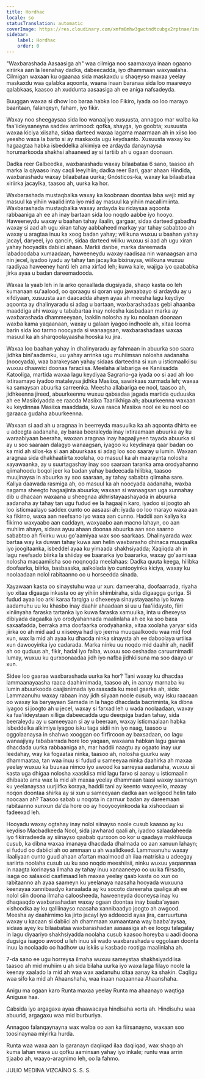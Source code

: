 ```yaml
---
title: Hordhac
locale: so
statusTranslation: automatic
coverImage: https://res.cloudinary.com/xmfm6mhw3gwctndtcubgx2rptnae/image/upload/v1740337243/small_cover_educacion_fundamental_a051170f1c.webp
sidebar:
    label: Hordhac
    order: 0
---
```

"Waxbarashada Aasaasiga ah" waa cilmiga noo saamaxaya inaan ogaano xiriirka aan la leenahay dadka, dabeecadda, iyo dhammaan waxyaalaha. Cilmigan waxaan ku ogaanaa sida maskaxdu u shaqeyso maxaa yeelay maskaxdu waa qalabka aqoonta, waana inaan baranaa sida loo maareeyo qalabkaas, kaasoo ah xuddunta aasaasiga ah ee aniga nafsadeyda.

Buuggan waxaa si dhow loo baraa habka loo Fikiro, iyada oo loo marayo baaritaan, falanqeyn, faham, iyo fikir.

Waxay noo sheegaysaa sida loo wanaajiyo xusuusta, annagoo mar walba ka faa'iideysaneyna saddex arrimood: qofka, shayga, iyo goobta; xusuusta waxaa kiciya xiisaha, sidaa darteed waxaa lagama maarmaan ah in xiiso loo yeesho waxa la barto si ay maskaxda ugu keydsanto. Xusuusta waxay ku hagaagtaa habka isbeddelka alkimiya ee ardayda danaynaysa horumarkooda shakhsi ahaaneed ay si tartiib ah u ogaan doonaan.

Dadka reer Galbeedka, waxbarashadu waxay bilaabataa 6 sano, taasoo ah marka la qiyaaso inay caqli leeyihiin; dadka reer Bari, gaar ahaan Hindida, waxbarashadu waxay bilaabataa uurka; Gnósticos-ka, waxay ka bilaabataa xiriirka jacaylka, taasoo ah, uurka ka hor.

Waxbarashada mustaqbalka waxay ka koobnaan doontaa laba weji: mid ay masuul ka yihiin waalidiinta iyo mid ay masuul ka yihiin macallimiinta. Waxbarashada mustaqbalka waxay ardayda ku ridaysaa aqoonta rabbaaniga ah ee ah inay bartaan sida loo noqdo aabbe iyo hooyo. Haweeneydu waxay u baahan tahay ilaalin, gargaar, sidaa darteed gabadhu waxay si aad ah ugu xiran tahay aabbaheed markay yar tahay sababtoo ah waxay u aragtaa inuu ka xoog badan yahay; wiilkuna wuxuu u baahan yahay jacayl, daryeel, iyo qancin, sidaa darteed wiilku wuxuu si aad ah ugu xiran yahay hooyadiis dabiici ahaan. Markii danbe, marka dareemada labadoodaba xumaadaan, haweeneydu waxay raadisaa nin wanaagsan ama nin jecel, iyadoo iyadu ay tahay tan jacaylka bixinaysa, wiilkuna wuxuu raadiyaa haweeney hanti leh ama xirfad leh; kuwa kale, wajiga iyo qaababka jirka ayaa u badan dareemadooda.

Waxaa la yaab leh in la arko qoraallada dugsiyada, shaqo kasta oo leh kumanaan su'aalood, oo qoraagu si qoran ugu jawaabayo si ardaydu ay u xifdiyaan, xusuusta aan daacadda ahayn ayaa ah meesha lagu keydiyo aqoonta ay dhalinyaradu si adag u bartaan, waxbarashadaas gebi ahaanba maaddiga ahi waxay u tababartaa inay nolosha kasbadaan marka ay waxbarashada dhammeeyaan, laakiin nolosha ay ku noolaan doonaan waxba kama yaqaanaan, waxay u galaan iyagoo indhoole ah, xitaa looma barin sida loo tarmo noocyada si wanaagsan, waxbarashadaas waxaa masuul ka ah sharqoolayaasha hooska ku jira.

Waxaa loo baahan yahay in dhalinyaradu ay fahmaan in abuurka soo saara jidhka bini'aadamku, uu yahay arrinka ugu muhiimsan nolosha aadanaha (noocyada), waa barakeysan yahay sidaas darteedna si xun u isticmaalkiisu wuxuu dhaawici doonaa faraciisa. Meelaha allabariga ee Kaniisadda Katooliga, martida waxaa lagu keydiyaa Sagrario-ga iyada oo si aad ah loo ixtiraamayo iyadoo mataleysa jidhka Masiixa, sawirkaas xurmada leh; waxaa ka samaysan abuurka sarreenka. Meesha allabariga ee nool, taasoo ah, jidhkeenna jireed, abuurkeennu wuxuu qabsadaa jagada martida quduuska ah ee Masiixiyadda ee raacda Masiixa Taariikhiga ah; abuurkeenna waxaan ku keydinnaa Masiixa maaddada, kuwa raaca Masiixa nool ee ku nool oo garaaca gudaha abuurkeenna.

Waxaan si aad ah u aragnaa in beerreyda masuulka ka ah aqoonta dhirta ee u adeegta aadanaha, ay baraa beeraleyda inay ixtiraamaan abuurka ay ku waraabiyaan beeraha, waxaan aragnaa inay hagaajiyeen tayada abuurka si ay u soo saaraan dalagyo wanaagsan, iyagoo ku keydinaya qaar badan oo ka mid ah silos-ka si aan abuurkaas si adag loo soo saaray u lumin. Waxaan aragnaa sida dhakhaatiirta xoolaha, oo masuul ka ah maaraynta nolosha xayawaanka, ay u suurtagashay inay soo saaraan taranka ama orodyahanno qiimahoodu boqol jeer ka badan yahay badeecada hilibka, taasoo muujinaysa in abuurka ay soo saaraan, ay tahay sababta qiimaha sare. Kaliya daawada rasmiga ah, oo masuul ka ah noocyada aadanaha, waxba nagama sheegto hagaajinta abuurka; waxaan si wanaagsan uga xunnahay dib u dhacaan waxaana u sheegnaa akhristayaashayada in abuurka aadanaha ay tahay tan ugu fudud ee la hagaajin karo, iyadoo si joogto ah loo isticmaalayo saddex cunto oo aasaasi ah: iyada oo loo marayo waxa aan ka fikirno, waxa aan neefsano iyo waxa aan cunno. Haddii aan kaliya ka fikirno waxyaabo aan caddayn, waxyaabo aan macno lahayn, oo aan muhiim ahayn, sidaas ayuu ahaan doonaa abuurka aan soo saarno sababtoo ah fikirku wuu go'aamiyaa wax soo saarkaas. Dhalinyarada wax bartaa way ka duwan tahay kuwa aan helin waxbarasho dhinaca muuqaalka iyo joogitaanka, isbeddel ayaa ku yimaada shakhsiyadda; Xaqiiqda ah in lagu neefsado biirka la shiiday ee baararka iyo baararka, waxay go'aamisaa nolosha macaamiisha soo noqnoqda meelahaas: Dadka quuta keega, hilibka doofaarka, biirka, basbaaska, aalkolada iyo cuntooyinka kiciya, waxay ku noolaadaan nolol rabitaanno oo u horseedda sinada.

Xayawaan kasta oo sinaystuhu waa ur xun: dameeraha, doofaarrada, riyaha iyo xitaa digaaga inkasta oo ay yihiin shimbiraha, sida digaagga guriga. Si fudud ayaa loo arki karaa farqiga u dhexeeya sinaystayaasha iyo kuwa aadamuhu uu ku khasbo inay daahir ahaadaan si uu u faa'iidaysto, fiiri xiniinyaha faraska tartanka iyo kuwa faraska xamuulka, inta u dhexeysa dibiyada dagaalka iyo orodyahannada maalinlaha ah ee ka soo baxa saxaafadda, berraka ama doofaarka orodyahanka, xitaa xoolaha yaryar sida jiirka oo ah mid aad u xiiseeya had iyo jeerna muuqaalkoodu waa mid fool xun, wax la mid ah ayaa ku dhacda ninka sinaysta ah ee daboolaya urtiisa xun dawooyinka iyo cadarada. Marka ninku uu noqdo mid daahir ah, nadiif ah oo quduus ah, fikir, hadal iyo falba, wuxuu soo ceshadaa caruurnimadii lumay, wuxuu ku qurxoonaadaa jidh iyo nafba jidhkiisuna ma soo daayo ur xun.

Sidee loo gaaraa waxbarashada uurka ka hor? Tani waxay ku dhacdaa lammaanayaasha raaca daahirnimada, taasoo ah, in aanay marnaba ku lumin abuurkooda caajisnimada iyo raaxada ku meel gaarka ah, sida: Lammaanuhu waxay rabaan inay jidh siiyaan noole cusub, way isku raacaan oo waxay ka baryayaan Samada in la hago dhacdada bacriminta, ka dibna iyagoo si joogto ah u jecel, waxay si farxad leh u wada noolaadaan, waxay ka faa'iideystaan xilliga dabeecadda ugu deeqsiga badan tahay, sida beeraleydu ay u sameeyaan si ay u beeraan, waxay isticmaalaan habka isbeddelka alkimiya iyagoo isku taga sidii nin iyo naag, taasoo u oggolaanaysa in shahwo xooggan oo firfircoon ay baxsadaan, oo lagu wanaajiyay tababarrada hore loo yaqaan, waxaana habkan lagu gaaraa dhacdada uurka rabbaaniga ah, mar haddii naagtu ay ogaato inay uur leedahay, way ka fogaataa ninka, taasoo ah, nolosha guurku way dhammaataa, tan waa inuu si fudud u sameeyaa ninka daahirka ah maxaa yeelay wuxuu ka buuxaa nimco iyo awood ka sarreysa aadanaha, wuxuu si kasta uga dhigaa nolosha xaaskiisa mid lagu farxo si aanay u isticmaalin dhibaato ama wax la mid ah maxaa yeelay dhammaan taasi waxay saameyn ku yeelanaysaa uurjiifka koraya, haddii tani ay keento waxyeello, maxay noqon doontaa shirka ay si xun u sameeyaan dadka aan weligood helin talo noocaan ah? Taasoo sabab u noqota in carruur badan ay dareemaan rabitaanno xunxun da'da hore oo ay hooyooyinkooda ka xishoodaan si fadeexad leh.

Hooyadu waxay ogtahay inay nolol siinayso noole cusub kaasoo ay ku keydiso Macbadkeeda Nool, sida jawharad qaali ah, iyadoo salaadaheeda iyo fikirradeeda ay siinayso qaabab qurxoon oo kor u qaadaya makhluuqa cusub, ka dibna waxaa imanaya dhacdada dhalmada oo aan xanuun lahayn; si fudud oo dabiici ah oo ammaan u ah waalidkeed. Lammaanuhu waxay ilaaliyaan cunto guud ahaan afartan maalmood ah ilaa matriska u adeegay sariirta noolaha cusub uu ku soo noqdo meeshiisii, ninku wuxuu yaqaannaa in naagta korinaysa ilmaha ay tahay inuu xanaaneeyo oo uu ka fiirsado, isaga oo salaaxid caafimaad leh maxaa yeelay qaab kasta oo xun oo rabitaanno ah ayaa saameyn ku yeelanaya naasaha hooyada wuxuuna keenayaa xannibaadyo kanaalada ay ku socoto dareeraha qaaliga ah ee nolol siin doona ilmaha caloosheeda, haweeneyda dooneysa inay ku dhaqaaqdo waxbarashadan waxay ogaan doontaa inay baaba'ayaan xishoodka ay ku qalliinayso naasaha xannibaadyo joogto ah awgood. Meesha ay daahirnimo ka jirto jacayl iyo addeecid ayaa jira, carruurtuna waxay u kacaan si dabiici ah dhammaan xumaantana way baaba'aysaa, sidaas ayey ku bilaabataa waxbarashadan aasaasiga ah ee loogu talagalay in lagu diyaariyo shakhsiyadda noolaha cusub kaasoo horeyba u aadi doona dugsiga isagoo awood u leh inuu sii wado waxbarashada u oggolaan doonta inuu la noolaado oo hadhow uu iskiis u kasbado rootiga maalinlaha ah.

7-da sano ee ugu horreysa ilmaha wuxuu sameystaa shakhsiyaddiisa taasoo ah mid muhiim u ah sida bilaha uurka iyo waxa laga filayo noole la keenay xaalado la mid ah waa wax aadanuhu xitaa aanay ka shakin. Caqligu waa sifo ka mid ah Ahaanshaha, waa inaan naqaannaa Ahaanshaha.

Anigu ma ogaan karo Runta maxaa yeelay Runta ma ahaanayo waqtiga Aniguse haa.

Cabsida iyo argagaxa ayaa dhaawacaya hindisaha xorta ah. Hindisuhu waa abuurid, argagaxu waa mid burburiya.

Annagoo falanqaynayna wax walba oo aan ka fiirsanayno, waxaan soo toosinaynaa miyirka hurda.

Runta waa waxa aan la garanayn daqiiqad ilaa daqiiqad, wax shaqo ah kuma lahan waxa uu qofku aaminsan yahay iyo inkale; runtu waa arrin tijaabo ah, waayo-aragnimo leh, oo la fahmo.

JULIO MEDINA VIZCAÍNO
S. S. S.

